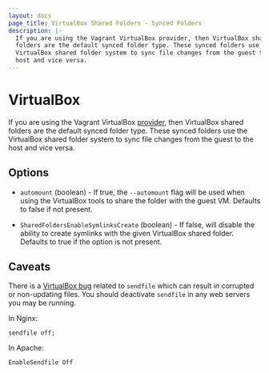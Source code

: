 ```yaml
---
layout: docs
page_title: VirtualBox Shared Folders - Synced Folders
description: |-
  If you are using the Vagrant VirtualBox provider, then VirtualBox shared
  folders are the default synced folder type. These synced folders use the
  VirtualBox shared folder system to sync file changes from the guest to the
  host and vice versa.
---
```


# VirtualBox

If you are using the Vagrant VirtualBox [provider](/docs/providers/), then
VirtualBox shared folders are the default synced folder type. These synced
folders use the VirtualBox shared folder system to sync file changes from
the guest to the host and vice versa.

## Options

- `automount` (boolean) - If true, the `--automount` flag will be used when
  using the VirtualBox tools to share the folder with the guest VM. Defaults to false
  if not present.

- `SharedFoldersEnableSymlinksCreate` (boolean) - If false, will disable the
  ability to create symlinks with the given VirtualBox shared folder. Defaults to
  true if the option is not present.

## Caveats

There is a [VirtualBox bug][sendfile bug] related to `sendfile` which can result
in corrupted or non-updating files. You should deactivate `sendfile` in any
web servers you may be running.

In Nginx:

    sendfile off;

In Apache:

    EnableSendfile Off

[sendfile bug]: https://github.com/hashicorp/vagrant/issues/351#issuecomment-1339640
